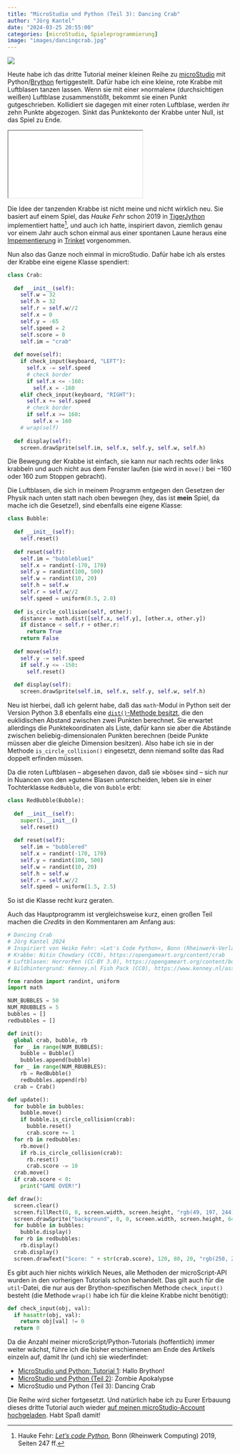 ```yaml
---
title: "MicroStudio und Python (Teil 3): Dancing Crab"
author: "Jörg Kantel"
date: "2024-03-25 20:55:00"
categories: [microStudio, Spieleprogrammierung]
image: "images/dancingcrab.jpg"
---
```


[![](images/dancingcrab-b.jpg)](https://www.flickr.com/photos/schockwellenreiter/53611256725/)

Heute habe ich das dritte Tutorial meiner kleinen Reihe zu [microStudio](http://cognitiones.kantel-chaos-team.de/multimedia/spieleprogrammierung/microstudio.html) mit Python/[Brython](https://brython.info/) fertiggestellt. Dafür habe ich eine kleine, rote Krabbe mit Luftblasen tanzen lassen. Wenn sie mit einer »normalen« (durchsichtigen weißen) Luftblase zusammenstößt, bekommt sie einen Punkt gutgeschrieben. Kollidiert sie dagegen mit einer roten Luftblase, werden ihr zehn Punkte abgezogen. Sinkt das Punktekonto der Krabbe unter Null, ist das Spiel zu Ende.

<iframe src="dancingcrab/index.html" class="if16_9" name="Dancing Crab"></iframe>

Die Idee der tanzenden Krabbe ist nicht meine und nicht wirklich neu. Sie basiert auf einem Spiel, das *Hauke Fehr* schon 2019 in [TigerJython](http://cognitiones.kantel-chaos-team.de/programmierung/python/tigerjython.html) implementiert hatte[^1], und auch ich hatte, inspiriert davon, ziemlich genau vor einem Jahr auch schon einmal aus einer spontanen Laune heraus eine [Impementierung](https://kantel.github.io/posts/2023041403_dancing_crab_3/) in [Trinket](http://cognitiones.kantel-chaos-team.de/programmierung/python/trinket.html) vorgenommen.

[^1]: Hauke Fehr: *[Let’s code Python](https://www.rheinwerk-verlag.de/lets-code-python/)*, Bonn (Rheinwerk Computing) 2019, Seiten 247 ff.

Nun also das Ganze noch einmal in microStudio. Dafür habe ich als erstes der Krabbe eine eigene Klasse spendiert:

~~~python
class Crab:
  
  def __init__(self):
    self.w = 32
    self.h = 32
    self.r = self.w//2
    self.x = 0
    self.y = -65
    self.speed = 2
    self.score = 0
    self.im = "crab"
    
  def move(self):
    if check_input(keyboard, "LEFT"):
      self.x -= self.speed
      # check border
      if self.x <= -160:
        self.x = -160
    elif check_input(keyboard, "RIGHT"):
      self.x += self.speed
      # check border
      if self.x >= 160:
        self.x = 160
    # wrap(self)
  
  def display(self):
    screen.drawSprite(self.im, self.x, self.y, self.w, self.h)
~~~

Die Bewegung der Krabbe ist einfach, sie kann nur nach rechts oder links krabbeln und auch nicht aus dem Fenster laufen (sie wird in `move()` bei $-160$ oder $160$ zum Stoppen gebracht).

Die Luftblasen, die sich in meinem Programm entgegen den Gesetzen der Physik nach unten statt nach oben bewegen (hey, das ist **mein** Spiel, da mache ich die Gesetze!), sind ebenfalls eine eigene Klasse:

~~~python
class Bubble:
  
  def __init__(self):
    self.reset()
    
  def reset(self):
    self.im = "bubbleblue1"
    self.x = randint(-170, 170)
    self.y = randint(100, 500)
    self.w = randint(10, 20)
    self.h = self.w
    self.r = self.w//2
    self.speed = uniform(0.5, 2.0)
    
  def is_circle_collision(self, other):
    distance = math.dist([self.x, self.y], [other.x, other.y])
    if distance < self.r + other.r:
      return True
    return False
  
  def move(self):
    self.y -= self.speed
    if self.y <= -150:
      self.reset()
      
  def display(self):
    screen.drawSprite(self.im, self.x, self.y, self.w, self.h)
~~~

Neu ist hierbei, daß ich gelernt habe, daß das `math`-Modul in Python seit der Version Python&nbsp;3.8 ebenfalls eine [`dist()`-Methode besitzt](https://www.w3schools.com/python/ref_math_dist.asp), die den euklidischen Abstand zwischen zwei Punkten berechnet. Sie erwartet allerdings die Punktekoordinaten als Liste, dafür kann sie aber die Abstände zwischen beliebig-dimensionalen Punkten berechnen (beide Punkte müssen aber die gleiche Dimension besitzen). Also habe ich sie in der Methode `is_circle_collision()` eingesetzt, denn niemand sollte das Rad doppelt erfinden müssen.

Da die roten Luftblasen -- abgesehen davon, daß sie »böse« sind -- sich nur in Nuancen von den »guten« Blasen unterscheiden, leben sie in einer Tochterklasse `RedBubble`, die von `Bubble` erbt:

~~~python
class RedBubble(Bubble):
  
  def __init__(self):
    super().__init__()
    self.reset()
  
  def reset(self):
    self.im = "bubblered"
    self.x = randint(-170, 170)
    self.y = randint(100, 500)
    self.w = randint(10, 20)
    self.h = self.w
    self.r = self.w//2
    self.speed = uniform(1.5, 2.5)
~~~

So ist die Klasse recht kurz geraten.

Auch das Hauptprogramm ist vergleichsweise kurz, einen großen Teil machen die *Credits* in den Kommentaren am Anfang aus:

~~~python
# Dancing Crab
# Jörg Kantel 2024
# Inspiriert von Heiko Fehr: »Let's Code Python«, Bonn (Rheinwerk-Verlag) 2019, Seiten 247ff.
# Krabbe: Nitin Chowdary (CC0), https://opengameart.org/content/crab
# Luftblasen: HorrorPen (CC-BY 3.0), https://opengameart.org/content/bubbles8-colors
# Bildhintergrund: Kenney.nl Fish Pack (CC0), https://www.kenney.nl/assets/fish-pack

from random import randint, uniform
import math

NUM_BUBBLES = 50
NUM_RBUBBLES = 5
bubbles = []
redbubbles = []

def init():
  global crab, bubble, rb
  for _ in range(NUM_BUBBLES):
    bubble = Bubble()
    bubbles.append(bubble)
  for _ in range(NUM_RBUBBLES):
    rb = RedBubble()
    redbubbles.append(rb)
  crab = Crab()

def update():
  for bubble in bubbles:
    bubble.move()
    if bubble.is_circle_collision(crab):
      bubble.reset()
      crab.score += 1
  for rb in redbubbles:
    rb.move()
    if rb.is_circle_collision(crab):
      rb.reset()
      crab.score -= 10
  crab.move()
  if crab.score < 0:
    print("GAME OVER!")

def draw():
  screen.clear()
  screen.fillRect(0, 0, screen.width, screen.height, "rgb(49, 197, 244)")
  screen.drawSprite("background", 0, 0, screen.width, screen.height, 640, 416)
  for bubble in bubbles:
    bubble.display()
  for rb in redbubbles:
    rb.display()
  crab.display()
  screen.drawText("Score: " + str(crab.score), 120, 80, 20, "rgb(250, 25, 25)")
~~~

Es gibt auch hier nichts wirklich Neues, alle Methoden der microScript-API wurden in den vorherigen Tutorials schon behandelt. Das gilt auch für die `util`-Datei, die nur aus der Brython-spezifischen Methode `check_input()` besteht (die Methode `wrap()` habe ich für die kleine Krabbe nicht benötigt):

~~~python
def check_input(obj, val):
  if hasattr(obj, val):
    return obj[val] != 0
  return 0
~~~

Da die Anzahl meiner microScript/Python-Tutorials (hoffentlich) immer weiter wächst, führe ich die bisher erschienenen am Ende des Artikels einzeln auf, damit Ihr (und ich) sie wiederfindet:

- [MicroStudio und Python: Tutorial 1](https://kantel.github.io/posts/2024032201_microstudio_python_1/): Hallo Brython!
- [MicroStudio und Python (Teil 2)](https://kantel.github.io/posts/2024032401_microstudio_python_2/): Zombie Apokalypse
- MicroStudio und Python (Teil 3): Dancing Crab

Die Reihe wird sicher fortgesetzt. Und natürlich habe ich zu Eurer Erbauung dieses dritte Tutorial auch wieder [auf meinen microStudio-Account hochgeladen](https://microstudio.dev/projects/pythontutorial3/code/). Habt Spaß damit!